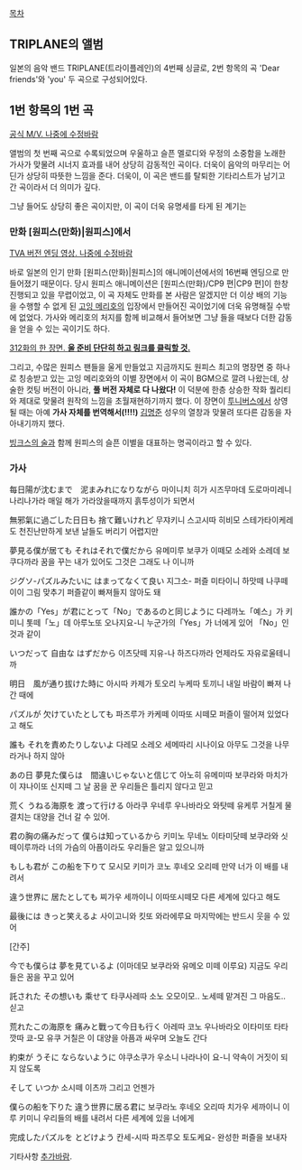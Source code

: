 [[목차]]

== TRIPLANE의 앨범 ==
일본의 음악 밴드 TRIPLANE(트라이플레인)의 4번째 싱글로, 2번 항목의 곡 'Dear friends'와 'you' 두 곡으로 구성되어있다.

== 1번 항목의 1번 곡 ==
[http://www.youtube.com/watch?v=T3XMflSkSd8 공식 M/V. 나중에 수정바람]

앨범의 첫 번째 곡으로 수록되었으며 우울하고 슬픈 멜로디와 우정의 소중함을 노래한 가사가 맞물려 시너지 효과를 내어 상당히 감동적인 곡이다. 더욱이 음악의 마무리는 어딘가 상당히 따뜻한 느낌을 준다. 더욱이, 이 곡은 밴드를 탈퇴한 기타리스트가 남기고 간 곡이라서 더 의미가 깊다.

그냥 들어도 상당히 좋은 곡이지만, 이 곡이 더욱 유명세를 타게 된 계기는

=== 만화 [원피스(만화)|원피스]에서 ===
[http://www.youtube.com/watch?v=pRMGgtFZXw8 TVA 버전 엔딩 영상. 나중에 수정바람]

바로 일본의 인기 만화 [원피스(만화)|원피스]의 애니메이션에서의 16번째 엔딩으로 만들어졌기 때문이다. 당시 원피스 애니메이션은 [원피스(만화)/CP9 편|CP9 편]이 한창 진행되고 있을 무렵이었고, 이 곡 자체도 만화를 본 사람은 알겠지만 더 이상 배의 기능을 수행할 수 없게 된 [[고잉 메리호]]의 입장에서 만들어진 곡이었기에 더욱 유명해질 수밖에 없었다. 가사와 메리호의 처지를 함께 비교해서 들어보면 그냥 들을 때보다 더한 감동을 얻을 수 있는 곡이기도 하다.

[http://www.youtube.com/watch?v=XZAItKsdvJc 312화의 한 장면. '''울 준비 단단히 하고 링크를 클릭할 것.''']

그리고, 수많은 원피스 팬들을 울게 만들었고 지금까지도 원피스 최고의 명장면 중 하나로 칭송받고 있는 고잉 메리호와의 이별 장면에서 이 곡이 BGM으로 깔려 나왔는데, 상술한 컷팅 버전이 아니라, '''풀 버전 자체로 다 나왔다!''' 이 덕분에 한층 상승한 작화 퀄리티와 제대로 맞물려 원작의 느낌을 초월재현하기까지 했다. 이 장면이 [[투니버스]]에서 상영될 때는 아예 '''가사 자체를 번역해서(!!!!)''' [[김명준]] 성우의 열창과 맞물려 또다른 감동을 자아내기까지 했다.

[[빙크스의 술]]과 함께 원피스의 슬픈 이별을 대표하는 명곡이라고 할 수 있다.

=== 가사 ===
每日陽が沈むまで　泥まみれになりながら
마이니치 히가 시즈무마데 도로마미레니 나리나가라
매일 해가 가라앉을때까지 흙투성이가 되면서

無邪氣に過ごした日日も 捨て難いけれど
무쟈키니 스고시따 히비모 스테가타이케레도
천진난만하게 보낸 날들도 버리기 어렵지만


夢見る僕が居ても それはそれで僕だから
유메미루 보쿠가 이떼모 소레와 소레데 보쿠다까라
꿈을 꾸는 내가 있어도 그것은 그래도 나 이니까

ジグソ-パズルみたいに はまってなくて良い
지그소- 퍼즐 미타이니 하맛떼 나쿠떼 이이
그림 맞추기 퍼즐같이 빠져들지 않아도 돼

誰かの「Yes」が君にとって「No」であるのと同じように
다레까노「예스」가 키미니 톳떼「노」데 아루노또 오나지요-니
누군가의「Yes」가 너에게 있어 「No」인 것과 같이

いつだって 自由な はずだから
이츠닷떼 지유-나 하즈다까라
언제라도 자유로울테니까

明日　風が通り拔けた時に
아시따 카제가 토오리 누케따 토끼니
내일 바람이 빠져 나간 때에

パズルが 欠けていたとしても
파즈루가 카케떼 이따또 시떼모
퍼즐이 떨어져 있었다고 해도

誰も それを責めたりしないよ
다레모 소레오 세메따리 시나이요
아무도 그것을 나무라거나 하지 않아


あの日 夢見た僕らは　間違いじゃないと信じて
아노히 유메미따 보쿠라와
마치가이 쟈나이또 신지떼
그 날 꿈을 꾼 우리들은 틀리지 않다고 믿고

荒く うねる海原を 渡って行ける
아라쿠 우네루 우나바라오 와탓떼 유케루
거칠게 물결치는 대양을 건너 갈 수 있어.

君の胸の痛みだって 僕らは知っているから
키미노 무네노 이타미닷떼
보쿠라와 싯떼이루까라
너의 가슴의 아픔이라도
우리들은 알고 있으니까

もしも君が この船を下りて
모시모 키미가 코노 후네오 오리떼
만약 너가 이 배를 내려서

違う世界に 居たとしても
찌가우 세까이니 이따또시떼모
다른 세계에 있다고 해도

最後には きっと笑えるよ
사이고니와 킷또 와라에루요
마지막에는 반드시 웃을 수 있어


[간주]


今でも僕らは 夢を見ているよ
(이마데모 보쿠라와 유메오 미떼 이루요)
지금도 우리들은 꿈을 꾸고 있어

託された その想いも 乘せて
타쿠사레따 소노 오모이모.. 노세떼
맡겨진 그 마음도.. 싣고


荒れたこの海原を 痛みと戰って今日も行く
아레따 코노 우나바라오 이타미또 타타깟따 쿄-모 유쿠
거칠은 이 대양을 아픔과 싸우며 오늘도 간다

約束が うそに ならないように
야쿠소쿠가 우소니 나라나이 요-니
약속이 거짓이 되지 않도록

そして いつか
소시떼 이츠까
그리고 언젠가

僕らの船を下りた 違う世界に居る君に
보쿠라노 후네오 오리따 치가우 세까이니 이루 키미니
우리들의 배를 내려서 다른 세계에 있을 너에게

完成したパズルを とどけよう
칸세-시따 파즈루오 토도케요-
완성한 퍼즐을 보내자



기타사항 [[추가바람]].
